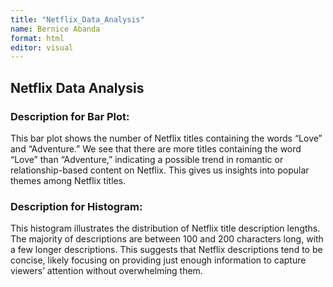 ```yaml
---
title: "Netflix_Data_Analysis"
name: Bernice Abanda
format: html
editor: visual
---
```


## Netflix Data Analysis

### Description for Bar Plot:

This bar plot shows the number of Netflix titles containing the words "Love" and "Adventure." We see that there are more titles containing the word "Love" than "Adventure," indicating a possible trend in romantic or relationship-based content on Netflix. This gives us insights into popular themes among Netflix titles.

### Description for Histogram:

This histogram illustrates the distribution of Netflix title description lengths. The majority of descriptions are between 100 and 200 characters long, with a few longer descriptions. This suggests that Netflix descriptions tend to be concise, likely focusing on providing just enough information to capture viewers' attention without overwhelming them.
